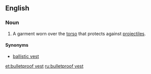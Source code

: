 ==English==

===Noun===
{{en-noun}}
{{wikipedia}}

#A garment worn over the [[torso]] that protects against [[projectile]]s.

====Synonyms====
*[[ballistic vest]]

[[et:bulletproof vest]]
[[ru:bulletproof vest]]